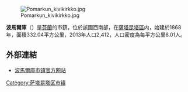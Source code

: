 [[File:Pomarkun_kivikirkko.jpg|thumb]]

'''波馬爾庫'''（{{lang-fi|Pomarkku}}）是[[芬蘭|芬蘭]]的市鎮，位於該國西南部，在[[薩塔昆塔區|薩塔昆塔區]]内，始建於1868年，面積332.04平方公里，2013年人口2,412，人口密度為每平方公里8.01人。

==外部連結==
{{commonscat|Pomarkku}}
*[http://www.pomarkku.fi/ 波馬爾庫市镇官方网站] {{Wayback|url=http://www.pomarkku.fi/ |date=20220107072606 }} {{fi}}

{{Finland-geo-stub}}
[[Category:萨塔昆塔区市镇|Category:萨塔昆塔区市镇]]
